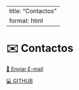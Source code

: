 

---
title: "Contactos"
format: html
---

<script>
document.addEventListener("DOMContentLoaded", function () {
    let cards = document.querySelectorAll(".projeto-card");
    cards.forEach((card, index) => {
        setTimeout(() => {
            card.classList.add("aparecer");
        }, index * 300);
    });
});
</script>

<div class="section-card">
# ✉️ Contactos 
<a href="mailto:up202405796@up.pt" class="botao-email">📩 Enviar E-mail</a>

<div class="botao-projeto">
<a href="https://github.com/Leonor-F-G-Almeida" class="botao-projeto"> 💻 GITHUB</a>
</div>

